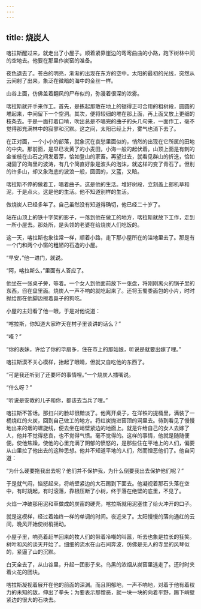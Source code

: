 ```yaml
---
---
---
```

title: 烧炭人
---



喀拉斯醒过来，就走出了小屋子。顺着紧靠崖边的弯弯曲曲的小路，跑下树林中间的空地去。他要在那里作炭窑的准备。

夜色退去了。苍白的明亮，渐渐的出现在东方的空中。太阳的最初的光线，突然从云间射了出来，象泛在微暗的海中的金丝一样。

山谷上面，仿佛盖着翻风的尸布似的，弥漫着很深的浓雾。

喀拉斯就开手来作工。首先，是拣起那散在地上的锯得正可合用的粗树段，圆圆的堆起来，中间留下一个空洞。其次，便将较细的堆在那上面，再上面又放上更细的枝条去。于是一面打着口啃，吹出总是不唱完的曲子的头几句来，一面作工，毫不觉得那充满林中的寂寥和沉默。这之间，太阳已经上升，雾气也消下去了。

在正对面，一个小小的部落，就象沉在哀愁里面似的，悄然的出现在它所属的田地的中央。那前面，是早已发黄了的小麦田，小海一般的起伏着。山顶上面是有刺的金雀枝在山石之间发着芽，恰如登山的家畜。再望过去，就看见群山的折迭，恰如凝固了的海里的波涛，有几个简直好象是波头的泡沫，就这样的变了青石了。但别的许多山，却又象海底的波浪一般，圆圆的，又蓝，又暗。

喀拉斯不停的做着工，唱着曲子。这是他的生活。堆好树段，立刻盖上郎机草和泥，于是点火。这是他的生活。他不知道别样的生活。

做烧炭人已经多年了。自己虽然没有知道得确切，他已经二十岁了。

站在山顶上的铁十字架的影子，一落到他在做工的地方，喀拉斯就放下工作，走到一所小屋去。那处所，是头领的老婆在给烧炭人们吃饭的。

这一天，喀拉斯也象往常一样，顺着小路，走下那小屋所在的洼地里去了。那是有一个门和两个小窗的粗陋的石造的小屋。

“早安，”他一进门，就说。

“阿，喀拉斯么，”里面有人答应了。

他坐在一张桌子旁，等着。一个女人到他面前放下一张盘，将刚刚离火的锅子里的东西，舀在盘里面。烧炭人一声不响的就吃起来了。还将玉蜀黍面包的小片，时时抛给那在他脚边擦着鼻子的狗吃。

小屋的主妇看了他一眼，于是对他说道：

“喀拉斯，你知道大家昨天在村子里谈讲的话么？”

“唔？”

“你的表妹，许给了你的毕扇多，住在市上的那姑娘，听说是就要出嫁了哩。”

喀拉斯漠不关心模样，抬起了眼睛，但就又自吃他的东西了。

“可是我还听到了还要坏的事情哩。”一个烧炭人插嘴说。

“什么呀？”

“听说是安敦的儿子和你，都该去当兵了哩。”

喀拉斯不答话。那扫兴的脸却很黯淡了。他离开桌子，在洋铁的提桶里，满装了一桶烧红的火炭，回到自己做工的地方。将红炭抛进窑顶的洞里去。待到看见了慢慢地出来的烟的螺旋线，便去坐在峭壁紧边的地面上。就是许给自己的女人去嫁了人，他并不觉得悲哀，也不觉得气愤。毫不觉得的。这样的事情，他就是随随便便。使他焦躁，使他的心里充满了阴郁的愤怒的，是那些住在平地上的人们，偏要从山里拉了他出去的这种思想。他并不知道平地的人们，然而憎恶他们了。他自问道：

“为什么硬要拖我出去呢？他们并不保护我，为什么倒要我出去保护他们呢？”

于是就气闷，恼怒起来，将峭壁紧边的大石踢到下面去。他凝视着那石头落在空中，有时跳起，有时滚落，靠根压断了小树，终于落在绝壁的底里，不见了。

火焰一冲破那用泥和草做成的炭窑的硬壳，喀拉斯就用泥塞住了给火冲开的口子。

就是这模样，经过着始终一样的单调的时间。夜近来了。太阳慢慢的落向通红的云间，晚风开始使树梢摇动。

小屋子里，响亮着赶羊回来的牧人们的带着冷嘲的叫嚣，听去也象是拉长的狂笑。树叶和风的谈天开始了。细细的流水在山石间奔波，仿佛是无人的寺里的风琴似的，紧逼了山的沉默。

白天全去了，从山谷里，升起一团影子来。乌黑的浓烟从炭窑里逃走了。还时时夹着火花的团块。

喀拉斯凝视着展开在他的前面的深渊。而且阴郁地，一声不响地，对着于他有着权力的未知的敌，伸出了拳头；为要表示那憎恶，就一块一块的向着平野，踢下峭壁紧边的很大的石块去。